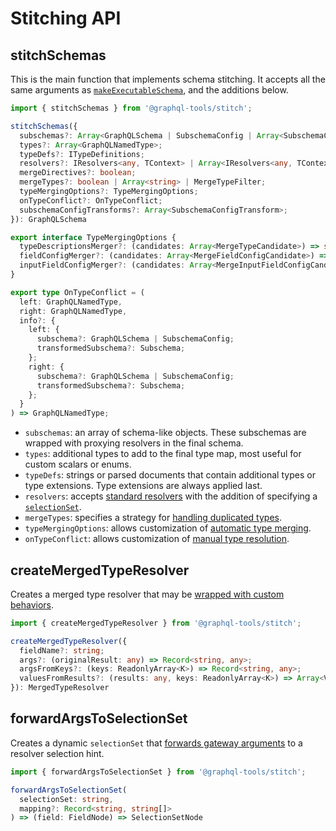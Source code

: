 # Stitching API

## stitchSchemas

This is the main function that implements schema stitching. It accepts all the same arguments as [`makeExecutableSchema`](/docs/generate-schema/), and the additions below.

```ts
import { stitchSchemas } from '@graphql-tools/stitch';

stitchSchemas({
  subschemas?: Array<GraphQLSchema | SubschemaConfig | Array<SubschemaConfig>>;
  types?: Array<GraphQLNamedType>;
  typeDefs?: ITypeDefinitions;
  resolvers?: IResolvers<any, TContext> | Array<IResolvers<any, TContext>>;
  mergeDirectives?: boolean;
  mergeTypes?: boolean | Array<string> | MergeTypeFilter;
  typeMergingOptions?: TypeMergingOptions;
  onTypeConflict?: OnTypeConflict;
  subschemaConfigTransforms?: Array<SubschemaConfigTransform>;
}): GraphQLSchema

export interface TypeMergingOptions {
  typeDescriptionsMerger?: (candidates: Array<MergeTypeCandidate>) => string;
  fieldConfigMerger?: (candidates: Array<MergeFieldConfigCandidate>) => GraphQLFieldConfig<any, any>;
  inputFieldConfigMerger?: (candidates: Array<MergeInputFieldConfigCandidate>) => GraphQLInputFieldConfig;
}

export type OnTypeConflict = (
  left: GraphQLNamedType,
  right: GraphQLNamedType,
  info?: {
    left: {
      subschema?: GraphQLSchema | SubschemaConfig;
      transformedSubschema?: Subschema;
    };
    right: {
      subschema?: GraphQLSchema | SubschemaConfig;
      transformedSubschema?: Subschema;
    };
  }
) => GraphQLNamedType;
```

- `subschemas`: an array of schema-like objects. These subschemas are wrapped with proxying resolvers in the final schema.
- `types`: additional types to add to the final type map, most useful for custom scalars or enums.
- `typeDefs`: strings or parsed documents that contain additional types or type extensions. Type extensions are always applied last.
- `resolvers`: accepts [standard resolvers](/docs/resolvers/) with the addition of specifying a [`selectionSet`](/docs/stitch-schema-extensions#selectionset).
- `mergeTypes`: specifies a strategy for [handling duplicated types](/docs/stitch-combining-schemas#duplicate-types).
- `typeMergingOptions`: allows customization of [automatic type merging](/docs/stitch-combining-schemas#automatic-merge).
- `onTypeConflict`: allows customization of [manual type resolution](/docs/stitch-combining-schemas#manual-resolution).

## createMergedTypeResolver

Creates a merged type resolver that may be [wrapped with custom behaviors](/docs/stitch-type-merging#wrapped-resolvers).

```ts
import { createMergedTypeResolver } from '@graphql-tools/stitch';

createMergedTypeResolver({
  fieldName?: string;
  args?: (originalResult: any) => Record<string, any>;
  argsFromKeys?: (keys: ReadonlyArray<K>) => Record<string, any>;
  valuesFromResults?: (results: any, keys: ReadonlyArray<K>) => Array<V>;
}): MergedTypeResolver
```

## forwardArgsToSelectionSet

Creates a dynamic `selectionSet` that [forwards gateway arguments](/docs/stitch-schema-extensions#via-selectionset) to a resolver selection hint.

```ts
import { forwardArgsToSelectionSet } from '@graphql-tools/stitch';

forwardArgsToSelectionSet(
  selectionSet: string,
  mapping?: Record<string, string[]>
) => (field: FieldNode) => SelectionSetNode
```
